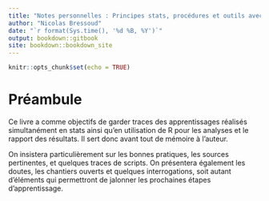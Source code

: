 ```yaml
---
title: "Notes personnelles : Principes stats, procédures et outils avec R"
author: "Nicolas Bressoud"
date: "`r format(Sys.time(), '%d %B, %Y')`"
output: bookdown::gitbook
site: bookdown::bookdown_site
---
```


<!-- le setup peut se régler et influencer tout le document.-->
```r
knitr::opts_chunk$set(echo = TRUE)
```

# Préambule

Ce livre a comme objectifs de garder traces des apprentissages réalisés simultanément en stats ainsi qu'en utilisation de R pour les analyses et le rapport des résultats. Il sert donc avant tout de mémoire à l'auteur.

On insistera particulièrement sur les bonnes pratiques, les sources pertinentes, et quelques traces de scripts. On présentera également les doutes, les chantiers ouverts et quelques interrogations, soit autant d'éléments qui permettront de jalonner les prochaines étapes d'apprentissage.
